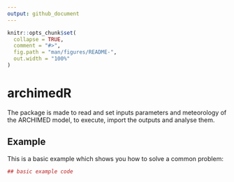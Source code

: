 ```yaml
---
output: github_document
---
```


<!-- README.md is generated from README.Rmd. Please edit that file -->

```r
knitr::opts_chunk$set(
  collapse = TRUE,
  comment = "#>",
  fig.path = "man/figures/README-",
  out.width = "100%"
)
```
# archimedR

The package is made to read and set inputs parameters and meteorology of the ARCHIMED model, to execute, import the outputs and analyse them.


## Example

This is a basic example which shows you how to solve a common problem:

```r
## basic example code
```

